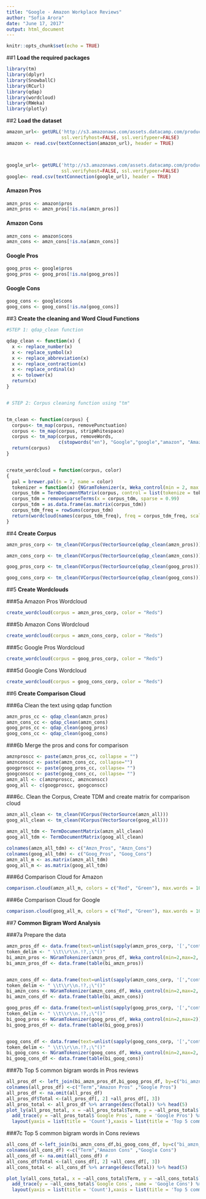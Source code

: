 ---
title: "Google - Amazon Workplace Reviews"
author: "Sofia Arora"
date: "June 17, 2017"
output: html_document
---

```{r setup, include=FALSE}
knitr::opts_chunk$set(echo = TRUE)
```

##1 **Load the required packages**

```{r}

library(tm)
library(dplyr)
library(SnowballC)
library(RCurl)
library(qdap)
library(wordcloud)
library(RWeka)
library(plotly)
```

##2 **Load the dataset**

```{r}

amazon_url<- getURL('http://s3.amazonaws.com/assets.datacamp.com/production/course_935/datasets/500_amzn.csv',
                    ssl.verifyhost=FALSE, ssl.verifypeer=FALSE)
amazon <- read.csv(textConnection(amazon_url), header = TRUE)



google_url<- getURL('http://s3.amazonaws.com/assets.datacamp.com/production/course_935/datasets/500_goog.csv',
                    ssl.verifyhost=FALSE, ssl.verifypeer=FALSE)
google<- read.csv(textConnection(google_url), header = TRUE)

```

#### **Amazon Pros**

```{r}
amzn_pros <- amazon$pros
amzn_pros <- amzn_pros[!is.na(amzn_pros)]
```

#### **Amazon Cons**
```{r}
amzn_cons <- amazon$cons
amzn_cons <- amzn_cons[!is.na(amzn_cons)]
```
#### **Google Pros**
```{r}
goog_pros <- google$pros
goog_pros <- goog_pros[!is.na(goog_pros)]
```
#### **Google Cons**
```{r}
goog_cons <- google$cons
goog_cons <- goog_cons[!is.na(goog_cons)]
```

##3 **Create the cleaning and Word Cloud Functions**

```{r}

#STEP 1: qdap_clean function

qdap_clean <- function(x) {
  x <- replace_number(x)
  x <- replace_symbol(x)
  x <- replace_abbreviation(x)
  x <- replace_contraction(x)
  x <- replace_ordinal(x)
  x <- tolower(x)
  return(x)
}


# STEP 2: Corpus cleaning function using "tm"


tm_clean <- function(corpus) {
  corpus<- tm_map(corpus, removePunctuation)
  corpus <- tm_map(corpus, stripWhitespace)
  corpus <- tm_map(corpus, removeWords,
                   c(stopwords("en"), "Google","google","amazon", "Amazon","company"))
  return(corpus)
}


create_wordcloud = function(corpus, color) 
{
  pal = brewer.pal(n = 7, name = color)
  tokenizer = function(x) {NGramTokenizer(x, Weka_control(min = 2, max = 2))}
  corpus_tdm = TermDocumentMatrix(corpus, control = list(tokenize = tokenizer))
  corpus_tdm = removeSparseTerms(x = corpus_tdm, sparse = 0.99)
  corpus_tdm = as.data.frame(as.matrix(corpus_tdm))
  corpus_tdm_freq = rowSums(corpus_tdm)
  return(wordcloud(names(corpus_tdm_freq), freq = corpus_tdm_freq, scale = c(3.0, 1.0), colors = pal, min.freq = 3) )
}

```

##4 **Create Corpus **

```{r}

amzn_pros_corp <- tm_clean(VCorpus(VectorSource(qdap_clean(amzn_pros))))

amzn_cons_corp <- tm_clean(VCorpus(VectorSource(qdap_clean(amzn_cons))))

goog_pros_corp <- tm_clean(VCorpus(VectorSource(qdap_clean(goog_pros))))

goog_cons_corp <- tm_clean(VCorpus(VectorSource(qdap_clean(goog_cons))))
```



##5 **Create Wordclouds**

###5a Amazon Pros Wordcloud
```{r}
create_wordcloud(corpus = amzn_pros_corp, color = "Reds")
```

###5b Amazon Cons Wordcloud
```{r}
create_wordcloud(corpus = amzn_cons_corp, color = "Reds")
```

###5c Google Pros Wordcloud
```{r}
create_wordcloud(corpus = goog_pros_corp, color = "Reds")
```

###5d Google Cons Wordcloud
```{r}
create_wordcloud(corpus = goog_cons_corp, color = "Reds")
```


##6 **Create Comparison Cloud**

###6a Clean the text using qdap function

```{r}
amzn_pros_cc <- qdap_clean(amzn_pros)
amzn_cons_cc <- qdap_clean(amzn_cons)
goog_pros_cc <- qdap_clean(goog_pros)
goog_cons_cc <- qdap_clean(goog_cons)
```

###6b Merge the pros and cons for comparison

```{r}
amznproscc <- paste(amzn_pros_cc, collapse = "")
amznconscc <- paste(amzn_cons_cc, collapse="")
googproscc <- paste(goog_pros_cc, collapse= "")
googconscc <- paste(goog_cons_cc, collapse= "")
amzn_all <- c(amznproscc, amznconscc)
goog_all <- c(googproscc, googconscc)
```

###6c. Clean the Corpus, Create TDM and create matrix for comparison cloud

```{r}
amzn_all_clean <- tm_clean(VCorpus(VectorSource(amzn_all)))
goog_all_clean <- tm_clean(VCorpus(VectorSource(goog_all)))

amzn_all_tdm <- TermDocumentMatrix(amzn_all_clean)
goog_all_tdm <- TermDocumentMatrix(goog_all_clean)

colnames(amzn_all_tdm) <- c("Amzn_Pros", "Amzn_Cons")
colnames(goog_all_tdm) <- c("Goog_Pros", "Goog_Cons")
amzn_all_m <- as.matrix(amzn_all_tdm)
goog_all_m <- as.matrix(goog_all_tdm)
```

###6d Comparison Cloud for Amazon

```{r}
comparison.cloud(amzn_all_m, colors = c("Red", "Green"), max.words = 100)
```

###6e Comparison Cloud for Google

```{r}
comparison.cloud(goog_all_m, colors = c("Red", "Green"), max.words = 100)
```



##7 **Common Bigram Word Analysis**

###7a Prepare the data
```{r}
amzn_pros_df <- data.frame(text=unlist(sapply(amzn_pros_corp, '[',"content")),stringsAsFactors=F)
token_delim <- " \\t\\r\\n.!?,;\"()"
bi_amzn_pros <- NGramTokenizer(amzn_pros_df, Weka_control(min=2,max=2, delimiters = token_delim))
bi_amzn_pros_df <- data.frame(table(bi_amzn_pros))


amzn_cons_df <- data.frame(text=unlist(sapply(amzn_cons_corp, '[',"content")),stringsAsFactors=F)
token_delim <- " \\t\\r\\n.!?,;\"()"
bi_amzn_cons <- NGramTokenizer(amzn_cons_df, Weka_control(min=2,max=2, delimiters = token_delim))
bi_amzn_cons_df <- data.frame(table(bi_amzn_cons))

goog_pros_df <- data.frame(text=unlist(sapply(goog_pros_corp, '[',"content")),stringsAsFactors=F)
token_delim <- " \\t\\r\\n.!?,;\"()"
bi_goog_pros <- NGramTokenizer(goog_pros_df, Weka_control(min=2,max=2))
bi_goog_pros_df <- data.frame(table(bi_goog_pros))


goog_cons_df <- data.frame(text=unlist(sapply(goog_cons_corp, '[',"content")),stringsAsFactors=F)
token_delim <- " \\t\\r\\n.!?,;\"()"
bi_goog_cons <- NGramTokenizer(goog_cons_df, Weka_control(min=2,max=2, delimiters = token_delim))
bi_goog_cons_df <- data.frame(table(bi_goog_cons))

```

###7b Top 5 common bigram words in Pros reviews
```{r}
all_pros_df <- left_join(bi_amzn_pros_df,bi_goog_pros_df, by=c("bi_amzn_pros" = "bi_goog_pros"),stringsAsFactors=F)
colnames(all_pros_df) <-c("Term","Amazon Pros" ,"Google Pros") 
all_pros_df <- na.omit(all_pros_df)
all_pros_df$Total <-(all_pros_df[, 2] +all_pros_df[, 3])
all_pros_total <- all_pros_df %>% arrange(desc(Total)) %>% head(5)
plot_ly(all_pros_total, x = ~all_pros_total$Term, y = ~all_pros_total$`Amazon Pros`, type = 'bar', name = 'Amazon Pros') %>%
  add_trace(y = ~all_pros_total$`Google Pros`, name = 'Google Pros') %>%
  layout(yaxis = list(title = 'Count'),xaxis = list(title = 'Top 5 common bigram words in Pros reviews '), barmode = 'stack')
```

###7c Top 5 common bigram words in Cons reviews
```{r}
all_cons_df <-left_join(bi_amzn_cons_df,bi_goog_cons_df, by=c("bi_amzn_cons" = "bi_goog_cons"),stringsAsFactors=F) #to find out the common words between two companies
colnames(all_cons_df) <-c("Term","Amazon Cons" ,"Google Cons") 
all_cons_df <- na.omit(all_cons_df) # 
all_cons_df$Total <-(all_cons_df[, 2] +all_cons_df[, 3])
all_cons_total <- all_cons_df %>% arrange(desc(Total)) %>% head(5)

plot_ly(all_cons_total, x = ~all_cons_total$Term, y = ~all_cons_total$`Amazon Cons`, type = 'bar', name = 'Amazon Cons') %>%
  add_trace(y = ~all_cons_total$`Google Cons`, name = 'Google Cons') %>%
  layout(yaxis = list(title = 'Count'),xaxis = list(title = 'Top 5 common bigram words in Cons reviews'), barmode = 'stack')
```